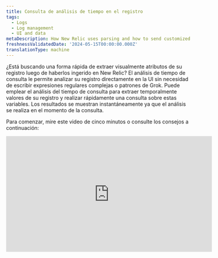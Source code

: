 ```yaml
---
title: Consulta de análisis de tiempo en el registro
tags:
  - Logs
  - Log management
  - UI and data
metaDescription: How New Relic uses parsing and how to send customized log data.
freshnessValidatedDate: '2024-05-15T00:00:00.000Z'
translationType: machine
---
```


¿Está buscando una forma rápida de extraer visualmente atributos de su registro luego de haberlos ingerido en New Relic? El análisis de tiempo de consulta le permite analizar su registro directamente en la UI sin necesidad de escribir expresiones regulares complejas o patrones de Grok. Puede emplear el análisis del tiempo de consulta para extraer temporalmente valores de su registro y realizar rápidamente una consulta sobre estas variables. Los resultados se muestran instantáneamente ya que el análisis se realiza en el momento de la consulta.

Para comenzar, mire este video de cinco minutos o consulte los consejos a continuación:

<iframe width="560" height="315" src="https://www.youtube.com/embed/tvK6MlkvD6Y?si=Vj4zadiAH1OG_wMy" title="YouTube video player" frameborder="0" allow="accelerometer; autoplay; clipboard-write; encrypted-media; gyroscope; picture-in-picture; web-share" referrerpolicy="strict-origin-when-cross-origin" allowfullscreen />

## En qué se diferencia el análisis del tiempo de consulta del análisis de ingesta [#differences]

Si bien ambos tipos de análisis facilitan la consulta del registro, tienen algunas diferencias significativas:

* **Análisis de ingesta:** el análisis durante [la ingestalog ](/docs/logs/ui-data/parsing/)es donde se crean reglas de análisis empleando Grok o expresiones regulares (o ambas). A medida que los log se incorporan en New Relic, sus reglas de análisis se aplican para crear un atributo permanente que se almacena con sus datos log en NRDB. Estos atributos le facilitan la consulta de los datos log .

* **Análisis de tiempo de consulta:** a diferencia del análisis de ingesta, el análisis de tiempo de consulta le permite crear atributos temporales que se emplearán como variables de consulta. Luego puede usar estas variables en la consulta NRQL para completar su tabla log . Creamos automáticamente la consulta a medida que realiza selecciones en la UI.

También puede optar por emplear una combinación de ambos enfoques de análisis. Revise la siguiente tabla para decidir si el análisis del tiempo de consulta es adecuado para usted:

<table>
  <thead>
    <tr>
      <th>
        Descripción
      </th>

      <th>
        Análisis de ingesta
      </th>

      <th>
        Análisis del tiempo de consulta
      </th>
    </tr>
  </thead>

  <tbody>
    <tr>
      <td>
        Uso recomendado
      </td>

      <td>
        Lo mejor para crear un atributo permanente que puedes consultar en el futuro
      </td>

      <td>
        Lo mejor para hacer consultas rápidas sobre atributos que no son permanentes
      </td>
    </tr>

    <tr>
      <td>
        Análisis del lenguaje
      </td>

      <td>
        Creas patrones Grok y expresiones regulares.
      </td>

      <td>
        New Relic crea una consulta para usted empleando la NRQL función [aparse](/docs/nrql/nrql-syntax-clauses-functions/#func-aparse)
      </td>
    </tr>

    <tr>
      <td>
        Momento
      </td>

      <td>
        Aplicado al ingerir
      </td>

      <td>
        Aplica cuando consultas
      </td>
    </tr>

    <tr>
      <td>
        Resultados
      </td>

      <td>
        Realiza cambios permanentes en logalmacenado.
      </td>

      <td>
        Altera temporalmente tu registro en la UI
      </td>
    </tr>

    <tr>
      <td>
        Registro de cola en tiempo real
      </td>

      <td>
        El registro de cola en tiempo real incluye cualquier valor extraído del análisis de ingesta
      </td>

      <td>
        El registro de cola en tiempo real **no** incluye ningún valor extraído del análisis del tiempo de consulta
      </td>
    </tr>

    <tr>
      <td>
        Registro exportado
      </td>

      <td>
        El registro exportado incluye cualquier valor extraído del análisis de ingesta
      </td>

      <td>
        El registro exportado **no** incluye ningún valor extraído del análisis del tiempo de consulta
      </td>
    </tr>

    <tr>
      <td>
        Número de atributo
      </td>

      <td>
        Hay un máximo de [255 atributos](/docs/logs/log-api/log-event-data/#events) disponibles en la ingesta (el número real de atributos que puede analizar en la ingesta depende de la naturaleza de su registro)
      </td>

      <td>
        Puede analizar un máximo de 32 atributos temporales en todas las reglas para el análisis del tiempo de consulta.
      </td>
    </tr>
  </tbody>
</table>

## Cómo crear una regla de análisis de tiempo de consulta [#how-to]

A continuación se ofrece una guía para crear reglas de análisis de tiempo de consulta. El ejemplo muestra cómo extraer el nivel de registros y los valores de mensajes programados del atributo `message` .

<Steps>
  <Step>
    #### Seleccione el valor del atributo para analizar [#select-attribute]

    Puede comenzar a crear una regla de análisis de tiempo de consulta seleccionando un valor de atributo para analizar.

    1. En la tabla de log o en la vista **Log details** \[Detalles del registro] , resalte una cadena de anclaje que contenga los valores que desea extraer. En este caso, resaltarías `level=info msg="Running script"`. En la tabla de logs se ve así:

       <img title="Screenshot showing a highlighted section of a log" alt="Screenshot showing a highlighted section of a log" src="/images/logs_screenshot-crop_example-log-record-to-highlight.webp" />

       Tenga en cuenta lo siguiente:

       * El texto resaltado debe incluir los valores que desea extraer y los caracteres de cadena circundantes que ayudarán a identificar la ubicación de los valores extraídos.
       * Si su cadena de anclaje inicial se encuentra en algún lugar en el medio del valor del atributo original, incluya al menos un carácter antes y luego de los valores que desea extraer.
       * Si resalta todo el valor del atributo, no necesita preocupar por los caracteres antes y luego de los valores que está extrayendo.
       * No se pueden resaltar valores de blobs para analizar.

    2. Haga clic en la opción **Create query time parsing rule**.

       **Tabla de log:**

       <img title="Screenshot showing how you can begin with the logs table UI" alt="Screenshot showing how you can begin with the logs table UI" src="/images/logs_full_logs_table_query_time_parsing_entry_point.webp" />

       **Vista de detalles de log**:

       <img title="Screenshot showing how you can start creating rules in the logs detail view" alt="Screenshot showing how you can start creating rules in the logs detail view." src="/images/logs_full_logs_detail_query_time_parsing_entry_point.webp" />
  </Step>

  <Step>
    #### Resaltar y extraer valores [#highlight-extractl]

    Luego de hacer clic en **Create query time parsing rule**, el editor muestra la cadena que seleccionó para el análisis:

    <img title="Screenshot showing the opening screen of the query editor" alt="Screenshot showing the opening screen of the query editor" src="/images/logs_screenshot-full_open-query-time-parsing-editor.webp" />

    Para extraer valores:

    1. Dentro de la cadena, resalte los valores que desea extraer (consulte [Consejos para extraer valores](#extract-tips)).
    2. En **Parse as** \[Analizar como], ingrese un nombre para este atributo temporal que se empleará como variable de consulta.
       <img title="Screenshot showing how to extract values in the parser rule" alt="Screenshot showing how to extract values in the parser rule" src="/images/logs_screenshot-crop_extract-values-in-parser-rule.webp" />
    3. Haga clic en **Save**, que reemplaza el valor que resaltó con la variable que creó.

    <CollapserGroup>
      <Collapser id="extract-tips" title="Consejos para extraer valores">
        Tenga en cuenta lo siguiente al extraer valores:

        * Puede extraer más de un valor en una regla.

        * **No puede** extraer valores que estén directamente uno al lado del otro. Debe haber al menos un carácter (incluido el espacio) entre los valores extraídos.

        * Si la cadena de anclaje **comienza** en cualquier lugar en el medio del valor del atributo original, no podrá extraer el primer carácter.

          * Usando el ejemplo `level=info msg="Running script"`, no puede extraer la palabra completa `level`--solo `evel`.
          * Para extraer la palabra `level`, los caracteres antes de la palabra `level` deberán incluir en la cadena de anclaje.

        * Si la cadena de anclaje **termina** en algún lugar en el medio del valor del atributo original, no podrá extraer el último carácter.

          * Usando el ejemplo `level=info msg="Running script"`, no puede extraer las comillas dobles finales.
          * Para extraer la última comilla doble, los caracteres luego de la comilla doble deberán incluir en la cadena de anclaje.

        * Tenga cuidado de no emplear ninguna de estas palabras reservadas como nombre de variable para el análisis del tiempo de consulta:

          * `appId`
          * `endTimestamp`
          * `eventType`
          * `logs.accountId`
          * `logs.hashId`
          * `messageId`
          * `message_id`
          * `metricName`
          * `metricTimesliceName`
          * `newrelic.timeslice.value`
          * `timestamp`
          * `timestampSeconds`
          * `timestampMillis`
          * No puedo comenzar con `nr.` o `newrelic`

        * No puede nombrar un valor extraído con el mismo nombre del atributo que se está analizando. Por ejemplo, si está creando una regla de análisis de tiempo de consulta para el atributo de mensaje, un valor extraído no puede denominar mensaje.

          * Los nombres de los valores extraídos deben ser únicos en todas las reglas de análisis del tiempo de consulta.
          * Si un valor extraído recibe el mismo nombre que un atributo existente en su registro, los resultados en la tabla log para esa columna mostrarán datos de ingesta y datos de reglas de análisis de tiempo de consulta.
      </Collapser>
    </CollapserGroup>
  </Step>

  <Step>
    #### Termine de crear su regla de análisis de tiempo de consulta [#finish-rule]

    Luego de seleccionar los valores, complete lo siguiente:

    1. En el editor, revise la vista previa de la tabla que muestra cómo se aplicará su regla al log que seleccionó.

       <img title="Screenshot showing how the editor shows a preview of the rule" alt="Screenshot showing how the editor shows a preview of the rule" src="/images/logs_screenshot-crop_editor-shows-parsed-data-preview.webp" />

    2. Si está interesado en la función NRQL empleada en la consulta para obtener su registro, haga clic en **Query**.

       <img title="Screenshot showing the query behind the parsing rule" alt="Screenshot showng the query behind the parsing rule" src="/images/logs_screenshot-crop_nrql-behind-query-rule.webp" />

       <figcaption>
         La cadena de patrón, que se emplea para buscar y extraer valores del atributo seleccionado, se actualiza cada vez que se extrae un valor.
       </figcaption>

    3. Si necesita cambiar el nombre de alguna variable antes de crear su regla, haga clic en el nombre, proporcione un nombre nuevo y luego haga clic en **Save**. También puede eliminar variables haciendo clic en la variable que desea eliminar y haciendo clic en **Delete**.

       <img title="Screenshot showing where you can delete values" alt="Screenshot showing where you can delete values" src="/images/logs_screenshot-crop_delete-query-time-rule.webp" />

       <figcaption>Puede editar o eliminar variables haciendo clic en ellas.</figcaption>

    4. Una vez que terminó de revisar y editar los nombres de sus variables, haga clic en **Create rule** para terminar de crear su regla.

    Si comenzó a crear una regla de análisis de tiempo de consulta desde la vista de **Log details** , debe cerrar esa vista para ver los resultados en la tabla log .

    **Detalles log**

    <img title="Screenshot showing how you can see your newly extracted values in the log details view" alt="Screenshot showing how you can see your newly extracted values in the log details view" src="/images/logs_full_query_time_parsing_view_results_in_log_details_view.webp" />

    <figcaption>
      Luego de ver los valores recién extraídos, cierre la vista de **Log details** .
    </figcaption>

    **Tabla de log**

    <img title="Screenshot showing the final results after you create the rules" alt="Screenshot showing the final results after you create the rules" src="/images/logs_full_log_table_query_time_parsing_results.webp" />

    <figcaption>
      La tabla log se actualiza automáticamente y aplica la consulta generada para analizar su registro.
    </figcaption>
  </Step>
</Steps>

## Gestiona tus reglas [#manage-rules]

Si bien sus reglas son temporales y se aplican a su sesión de usuario actual, aún puede realizar una variedad de tareas durante su sesión.

<CollapserGroup>
  <Collapser id="edit-and-delete-rules" title="Editar y eliminar reglas">
    Puede editar o eliminar sus reglas haciendo clic en **Manage parsing rules** encima de la tabla log . Estas reglas se almacenan en su sesión de usuario actual dentro de la vista de registro.

    <img title="Screenshot showing the rules manager" alt="Screenshot showing the rules manager" src="/images/logs_full_query_time_parsing_rule_manager.webp" />

    <figcaption>
      Vea, edite y elimine sus reglas de análisis de tiempo de consulta.
    </figcaption>
  </Collapser>

  <Collapser id="save-parsing-rules" title="Almacene sus reglas de análisis">
    Si navega fuera del registro, perderá las reglas de análisis del tiempo de consulta. Si desea conservar sus reglas, puede almacenarlas en [vistas almacenadas](/docs/logs/ui-data/use-logs-ui/#saved-views). Esto le permite cargarlos en una sesión futura.
  </Collapser>

  <Collapser id="share-rules" title="Compartir reglas de análisis de tiempo de consulta">
    Si desea compartir las reglas de análisis del tiempo de consulta con sus colegas, use el botón de vínculo permanente en la parte superior derecha de la UI.

    Cuando compartes un vínculo permanente con tus colegas y ellos agregan algunas reglas, sus cambios no afectarán tu conjunto de reglas iniciales.
  </Collapser>

  <Collapser id="create-alerts-from-queries" title="Crear alertas desde log consulta">
    Luego de crear una regla de análisis de tiempo de consulta, puede usar las variables de estas reglas en consulta como cualquier otro atributo en la barra de búsqueda. Una vez que busque una variable desde el análisis del tiempo de consulta, puede hacer clic en el botón de alertas para crear una alerta sobre esta variable.

    <img title="Screenshot showing an example of the query time search bar" alt="Screenshot showing an example of the query time search bar" src="/images/logs_full_query_time_parsing_search_bar.webp" />

    <figcaption>
      Consulta sobre tus valores extraídos para que puedas crear una alerta sobre estos valores.
    </figcaption>

    <img title="Screenshot showing the alert query builder" alt="Screenshot showing the alert query builder" src="/images/logs_screenshot-crop_alert-query-builder.webp" />

    <figcaption>
      Cree una alerta sobre los valores extraídos del análisis del tiempo de consulta.
    </figcaption>
  </Collapser>

  <Collapser id="remove-readd-columns" title="Eliminar y volver a agregar columnas">
    Las variables del análisis del tiempo de consulta se agregan automáticamente a la tabla log como columnas. Puede agregar y eliminar estas columnas de análisis del tiempo de consulta haciendo clic en **Add column** encima de la tabla log . Una vez que tenga las columnas que desea mostrar, también puede incluir columnas del análisis del tiempo de consulta en su dashboard haciendo clic en **Add to dashboard**.
  </Collapser>

  <Collapser id="inspect-queries" title="Ver la consulta detrás del registro">
    Para ver la consulta completa que estamos ejecutando, haga clic en **NRQL** en la parte superior de la página. Puede ver cómo se emplea la función `aparse` para analizar su registro en el momento de la consulta.

    <img title="Screenshot showing the query behind the parsing rule" alt="Screenshot showing the query behind the parsing rule" src="/images/logs_screenshot-crop_query-behind-parsing-rule.webp" />

    <figcaption>
      Vea la consulta NRQL completa empleada para extraer valores en el análisis del tiempo de consulta.
    </figcaption>
  </Collapser>

  <Collapser id="view-query-attributes" title="Ver consulta atributo">
    Puede usar la vista de **Attributes** para ver sus variables desde el análisis del tiempo de consulta y filtrar por valores específicos para estas variables.

    <img title="Screenshot showing the parsing attributes view" alt="Screenshot showing the parsing attributes view" src="/images/logs_full_query_time_parsing_attributes_view.webp" />

    <figcaption>
      En la vista de **Attributes** , busque valores extraídos del análisis de tiempo de consulta.
    </figcaption>
  </Collapser>
</CollapserGroup>